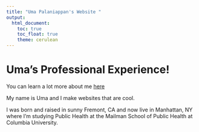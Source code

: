 ```yaml
---
title: "Uma Palaniappan's Website "
output: 
  html_document:
    toc: true
    toc_float: true
    theme: cerulean
---
```


# Uma's Professional Experience!

You can learn a lot more about me [here](aboutme.html)

My name is Uma and I make websites that are cool.

I was born and raised in sunny Fremont, CA and now live in Manhattan, NY where I'm studying Public Health at the Mailman School of Public Health at Columbia University. 
